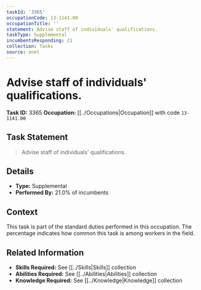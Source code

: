 ```yaml
---
taskId: '3365'
occupationCode: 13-1141.00
occupationTitle: ''
statement: Advise staff of individuals' qualifications.
taskType: Supplemental
incumbentsResponding: 21
collection: Tasks
source: onet
---
```

# Advise staff of individuals' qualifications.

**Task ID:** 3365
**Occupation:** [[../Occupations|Occupation]] with code `13-1141.00`

## Task Statement

> Advise staff of individuals' qualifications.

## Details

- **Type:** Supplemental
- **Performed By:** 21.0% of incumbents

## Context

This task is part of the standard duties performed in this occupation. The percentage indicates how common this task is among workers in the field.

## Related Information

- **Skills Required:** See [[../Skills|Skills]] collection
- **Abilities Required:** See [[../Abilities|Abilities]] collection
- **Knowledge Required:** See [[../Knowledge|Knowledge]] collection
